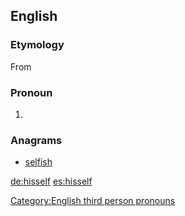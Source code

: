 ==English==

===Etymology===
From {{etyl|enm|en}}

===Pronoun===
{{head|en|pronoun|plural|themselves|or|theirselves}}

# {{label|en|nonstandard|now|_|chiefly|dialect}} {{form of|Variant form|himself|lang=en}}

===Anagrams===
* [[selfish#English|selfish]]

[[Category:English third person pronouns]]

[[de:hisself]]
[[es:hisself]]
